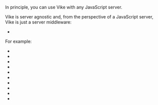 
In principle, you can use Vike with any JavaScript server.

Vike is server agnostic and, from the perspective of a JavaScript server, Vike is just a server middleware:
 - <Link href="/integration#server-side-tools" />

For example:
- <Link noBreadcrumb href="/express" />
- <Link noBreadcrumb href="/hono" />
- <Link noBreadcrumb href="/nitro" />
- <Link noBreadcrumb href="/deno" />
- <Link noBreadcrumb href="/fastify" />
- <Link noBreadcrumb href="/h3" />
- <Link noBreadcrumb href="/PM2" />
- <Link noBreadcrumb href="/koa" />
- <Link noBreadcrumb href="/hapi" />
- <Link noBreadcrumb href="/hattip" />
